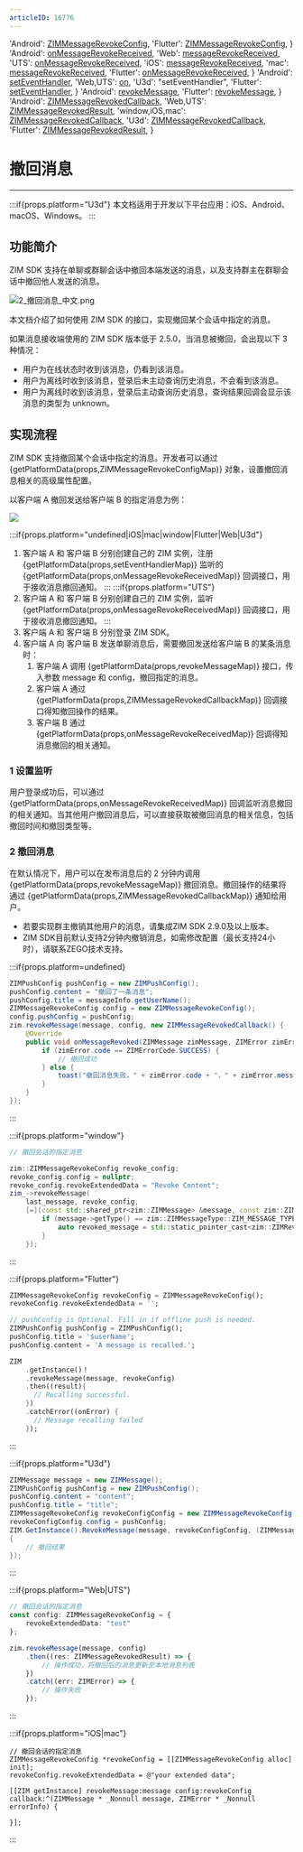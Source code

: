 ```yaml
---
articleID: 16776
---
```



  'Android': <a href='@-ZIMMessageRevokeConfig' target='_blank'>ZIMMessageRevokeConfig</a>,
  'Flutter': <a href='https://pub.dev/documentation/zego_zim/latest/zego_zim/ZIMMessageRevokeConfig-class.html' target='_blank'>ZIMMessageRevokeConfig</a>,
}
  'Android': <a href='@onMessageRevokeReceived' target='_blank'>onMessageRevokeReceived</a>,
  'Web': <a href='@messageRevokeReceived' target='_blank'>messageRevokeReceived</a>,
  'UTS': <a href='@messageRevokeReceived' target='_blank'>onMessageRevokeReceived</a>,
  'iOS': <a href='https://doc-zh.zego.im/article/api?doc=zim_API~objective-c_ios~protocol~ZIMEventHandler#zim-message-revoke-received' target='_blank'>messageRevokeReceived</a>,
  'mac': <a href='https://doc-zh.zego.im/article/api?doc=zim_API~objective-c_macos~protocol~ZIMEventHandler#zim-message-revoke-received' target='_blank'>messageRevokeReceived</a>,
  'Flutter': <a href='https://pub.dev/documentation/zego_zim/latest/zego_zim/ZIMEventHandler/onMessageRevokeReceived.html' target='_blank'>onMessageRevokeReceived</a>,
}
  'Android': <a href='@setEventHandler' target='_blank'>setEventHandler</a>,
  'Web,UTS': <a href='@on' target='_blank'>on</a>,
  'U3d': "setEventHandler",
  'Flutter': <a href='https://pub.dev/documentation/zego_zim/latest/zego_zim/ZIMEventHandler-class.html' target='_blank'>setEventHandler</a>,
}
  'Android': <a href='@revokeMessage' target='_blank'>revokeMessage</a>,
  'Flutter': <a href='https://pub.dev/documentation/zego_zim/latest/zego_zim/ZIM/revokeMessage.html' target='_blank'>revokeMessage</a>,
}
  'Android': <a href='@-ZIMMessageRevokedCallback' target='_blank'>ZIMMessageRevokedCallback</a>,
  'Web,UTS': <a href='@-ZIMMessageRevokedResult' target='_blank'>ZIMMessageRevokedResult</a>,
  'window,iOS,mac': <a href='@ZIMMessageRevokedCallback' target='_blank'>ZIMMessageRevokedCallback</a>,
  'U3d': <a href='https://doc-zh.zego.im/article/api?doc=zim_API~cs_unity3d~interface~ZIMDefines#zim-group-message-receipt-member-list-queried-callback' target='_blank'>ZIMMessageRevokedCallback</a>,
  'Flutter': <a href='https://pub.dev/documentation/zego_zim/latest/zego_zim/ZIMMessageRevokedResult-class.html' target='_blank'>ZIMMessageRevokedResult</a>,
}


# 撤回消息

- - -
:::if{props.platform="U3d"}
<Note title="说明">
本文档适用于开发以下平台应用：iOS、Android、macOS、Windows。
</Note>
:::

## 功能简介

ZIM SDK 支持在单聊或群聊会话中撤回本端发送的消息，以及支持群主在群聊会话中撤回他人发送的消息。

<Frame width="auto" height="auto" >
  <img src="https://media-resource.spreading.io/docuo/workspace740/af061ebc6eaf0f12ae9e7f72235bd04e/14e7c6ccda.png" alt="2_撤回消息_中文.png"/>
</Frame>

本文档介绍了如何使用 ZIM SDK 的接口，实现撤回某个会话中指定的消息。


<Note title="说明">

如果消息接收端使用的 ZIM SDK 版本低于 2.5.0，当消息被撤回，会出现以下 3 种情况：
- 用户为在线状态时收到该消息，仍看到该消息。
- 用户为离线时收到该消息，登录后未主动查询历史消息，不会看到该消息。
- 用户为离线时收到该消息，登录后主动查询历史消息，查询结果回调会显示该消息的类型为 unknown。
</Note>

## 实现流程

ZIM SDK 支持撤回某个会话中指定的消息。开发者可以通过 {getPlatformData(props,ZIMMessageRevokeConfigMap)} 对象，设置撤回消息相关的高级属性配置。

以客户端 A 撤回发送给客户端 B 的指定消息为例：

<Frame width="512" height="auto" caption=""><img src="https://doc-media.zego.im/sdk-doc/Pics/ZIM/message_revoked.png" /></Frame>

:::if{props.platform="undefined|iOS|mac|window|Flutter|Web|U3d"}
1. 客户端 A 和 客户端 B 分别创建自己的 ZIM 实例，注册 {getPlatformData(props,setEventHandlerMap)} 监听的 {getPlatformData(props,onMessageRevokeReceivedMap)} 回调接口，用于接收消息撤回通知。
:::
:::if{props.platform="UTS"}
1. 客户端 A 和 客户端 B 分别创建自己的 ZIM 实例，监听 {getPlatformData(props,onMessageRevokeReceivedMap)} 回调接口，用于接收消息撤回通知。
:::
2. 客户端 A 和 客户端 B 分别登录 ZIM SDK。
3. 客户端 A 向 客户端 B 发送单聊消息后，需要撤回发送给客户端 B 的某条消息时：
    1. 客户端 A 调用 {getPlatformData(props,revokeMessageMap)} 接口，传入参数 message 和 config，撤回指定的消息。
    2. 客户端 A 通过 {getPlatformData(props,ZIMMessageRevokedCallbackMap)} 回调接口得知撤回操作的结果。
    3. 客户端 B 通过 {getPlatformData(props,onMessageRevokeReceivedMap)} 回调得知消息撤回的相关通知。

### 1 设置监听

用户登录成功后，可以通过 {getPlatformData(props,onMessageRevokeReceivedMap)} 回调监听消息撤回的相关通知。当其他用户撤回消息后，可以直接获取被撤回消息的相关信息，包括撤回时间和撤回类型等。

### 2 撤回消息

在默认情况下，用户可以在发布消息后的 2 分钟内调用 {getPlatformData(props,revokeMessageMap)} 撤回消息。撤回操作的结果将通过 {getPlatformData(props,ZIMMessageRevokedCallbackMap)} 通知给用户。

<Note title="说明">

* 若要实现群主撤销其他用户的消息，请集成ZIM SDK 2.9.0及以上版本。
* ZIM SDK目前默认支持2分钟内撤销消息，如需修改配置（最长支持24小时），请联系ZEGO技术支持。
</Note>

:::if{props.platform=undefined}
<CodeGroup>
```java title="示例代码"
ZIMPushConfig pushConfig = new ZIMPushConfig();
pushConfig.content = "撤回了一条消息";
pushConfig.title = messageInfo.getUserName();
ZIMMessageRevokeConfig config = new ZIMMessageRevokeConfig();
config.pushConfig = pushConfig;
zim.revokeMessage(message, config, new ZIMMessageRevokedCallback() {
    @Override
    public void onMessageRevoked(ZIMMessage zimMessage, ZIMError zimError) {
        if (zimError.code == ZIMErrorCode.SUCCESS) {
            // 撤回成功
        } else {
            toast("撤回消息失败，" + zimError.code + "，" + zimError.message);
        }
    }
});
```
</CodeGroup>

:::

:::if{props.platform="window"}
<CodeGroup>
```cpp title="示例代码"
// 撤回会话的指定消息

zim::ZIMMessageRevokeConfig revoke_config;
revoke_config.config = nullptr;
revoke_config.revokeExtendedData = "Revoke Content";
zim_->revokeMessage(
    last_message, revoke_config,
    [=](const std::shared_ptr<zim::ZIMMessage> &message, const zim::ZIMError &errorInfo) {
        if (message->getType() == zim::ZIMMessageType::ZIM_MESSAGE_TYPE_REVOKE) {
            auto revoked_message = std::static_pointer_cast<zim::ZIMRevokeMessage>(message);
        }
    });
```
</CodeGroup>
:::

:::if{props.platform="Flutter"}
<CodeGroup>
```dart title="Sample code"
ZIMMessageRevokeConfig revokeConfig = ZIMMessageRevokeConfig();
revokeConfig.revokeExtendedData = '';

// pushConfig is Optional. Fill in if offline push is needed.
ZIMPushConfig pushConfig = ZIMPushConfig();
pushConfig.title = '$userName';
pushConfig.content = 'A message is recalled.';

ZIM
    .getInstance()！
    .revokeMessage(message, revokeConfig)
    .then((result){
      // Recalling successful.
    })
    .catchError((onError) {
      // Message recalling failed
    });
```
</CodeGroup>
:::

:::if{props.platform="U3d"}
<CodeGroup>
```c# title="示例代码"
ZIMMessage message = new ZIMMessage();
ZIMPushConfig pushConfig = new ZIMPushConfig();
pushConfig.content = "content";
pushConfig.title = "title";
ZIMMessageRevokeConfig revokeConfigConfig = new ZIMMessageRevokeConfig();
revokeConfigConfig.config = pushConfig;
ZIM.GetInstance().RevokeMessage(message, revokeConfigConfig, (ZIMMessage message, ZIMError errorInfo) =>
{
    // 撤回结果
});
```
</CodeGroup>
:::

:::if{props.platform="Web|UTS"}
<CodeGroup>
```typescript title="示例代码"
// 撤回会话的指定消息
const config: ZIMMessageRevokeConfig = {
    revokeExtendedData: "test"
};

zim.revokeMessage(message, config)
    .then((res: ZIMMessageRevokedResult) => {
        // 操作成功，将撤回后的消息更新至本地消息列表
    })
    .catch((err: ZIMError) => {
        // 操作失败
    });
```
</CodeGroup>
:::

:::if{props.platform="iOS|mac"}
<CodeGroup>
```objc title="示例代码"
// 撤回会话的指定消息
ZIMMessageRevokeConfig *revokeConfig = [[ZIMMessageRevokeConfig alloc] init];
revokeConfig.revokeExtendedData = @"your extended data";

[[ZIM getInstance] revokeMessage:message config:revokeConfig callback:^(ZIMMessage * _Nonnull message, ZIMError * _Nonnull errorInfo) {

}];
```
</CodeGroup>
:::
